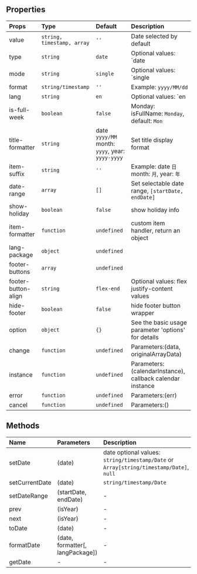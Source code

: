 ## Properties

|Props|Type|Default|Description|
|:--|:--|:--|:--|
|value|`string, timestamp, array`|`''`|Date selected by default|
|type|`string`|`date`|Optional values: `date|month|years`|
|mode|`string`|`single`|Optional values: `single|multiple|range`|
|format|`string/timestamp`|`''`|Example: `yyyy/MM/dd`|
|lang|`string`|`en`|Optional values: `en|zh|jp`|
|is-full-week|`boolean`|`false`|Monday: isFullName: `Monday`, default: `Mon`|
|title-formatter|`string`|date `yyyy/MM` month: `yyyy`, year: `yyyy-yyyy`|Set title display format|
|item-suffix|`string`|`''`|Example: date `日` month: `月`, year: `年`|
|date-range|`array`|`[]`|Set selectable date range, `[startDate, endDate]`|
|show-holiday|`boolean`|`false`|show holiday info|
|item-formatter|`function`|`undefined`|custom item handler, return an object|
|lang-package|`object`|`undefined`||
|footer-buttons|`array`|`undefined`||
|footer-button-align|`string`|`flex-end`|Optional values: flex justify-content values|
|hide-footer|`boolean`|`false`|hide footer button wrapper|
|option|`object`|`{}`|See the basic usage parameter 'options' for details|
|change|`function`|`undefined`|Parameters:(data, originalArrayData)|
|instance|`function`|`undefined`|Parameters:(calendarInstance), callback calendar instance|
|error|`function`|`undefined`|Parameters:(err)|
|cancel|`function`|`undefined`|Parameters:()|

## Methods

|Name|Parameters|Description|
|:--|:--|:--|
|setDate|(date)|date optional values: `string/timestamp/Date` or `Array[string/timestamp/Date]`, `null`|
|setCurrentDate|(date)|`string/timestamp/Date`|
|setDateRange|(startDate, endDate)|-|
|prev|(isYear)|-|
|next|(isYear)|-|
|toDate|(date)|-|
|formatDate|(date, formatter[, langPackage])|-|
|getDate|-|-|
